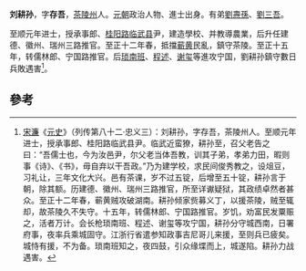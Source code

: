 '''刘耕孙'''，字'''存吾'''，[[茶陵州|茶陵州]]人。[[元朝|元朝]]政治人物、進士出身。有弟[[劉燾孫|劉燾孫]]、[[劉三吾|劉三吾]]。

至顺元年进士，授承事郎、[[桂阳路|桂阳路]][[临武县|临武县]]尹，建造學校、并教導農業，后升任建德、徽州、瑞州三路推官。至正十二年春，抵擋[[蕲黄|蕲黄]]民亂，鎮守茶陵。至正十五年，转儒林郎、宁国路推官。后[[琐南班|琐南班]]、[[程述|程述]]、[[谢玺|谢玺]]等進攻宁国，劉耕孙鎮守數日兵敗遇害<ref>[[宋濂|宋濂]]《[[元史|元史]]》（列传第八十二·忠义三）：刘耕孙，字存吾，茶陵州人。至顺元年进士，授承事郎、桂阳路临武县尹。临武近蛮獠，耕孙至，召父老告之曰：“吾儒士也，今为汝邑尹，尔父老当体吾教，训其子弟，孝弟力田，暇则事《诗》、《书》，毋自弃以干吾政。”乃为建学校，求民间俊秀教之，设俎豆，习礼让，三年文化大兴。邑有茶课，岁不过五锭，后增至五十锭，耕孙言于朝，除其额。历建德、徽州、瑞州三路推官，所至详谳疑狱，其政绩卓然者甚众。至正十二年春，蕲黄贼攻破湖南。耕孙倾家赀募义丁，以援茶陵，贼至辄却，故茶陵久不失守。十五年，转儒林郎、宁国路推官。岁饥，劝富民发粟赈之，活者万计。会长枪琐南班、程述、谢玺等攻宁国，耕孙分守城西南，日署府事，夜率兵乘城固守。江浙行省遣参知政事吉尼哥儿来援，至则兵已疲矣。城恃有援，不为备。琐南班知之，夜四鼓，引众缘堞而上，城遂陷。耕孙力战遇害。</ref>。

==參考==
{{reflist}}
{{元朝人物小作品}}
{{至順元年庚午科廷試金榜}}